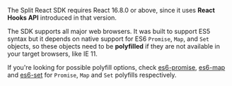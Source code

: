 The Split React SDK requires React 16.8.0 or above, since it uses **React Hooks API** introduced in that version.

The SDK supports all major web browsers. It was built to support ES5 syntax but it depends on native support for ES6 `Promise`, `Map`, and `Set` objects, so these objects need to be **polyfilled** if they are not available in your target browsers, like IE 11.

If you're looking for possible polyfill options, check [es6-promise](https://github.com/stefanpenner/es6-promise), [es6-map](https://github.com/medikoo/es6-map) and [es6-set](https://github.com/medikoo/es6-set) for `Promise`, `Map` and `Set` polyfills respectively.